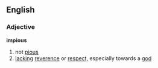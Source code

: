 ==English==
===Adjective===
'''impious'''
#not [[pious]]
#[[lacking]] [[reverence]] or [[respect]], especially towards a [[god]]